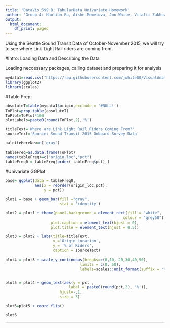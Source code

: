 ```yaml
---
title: 'DataVis 599 B: TabularData Univariate Homework'
author: 'Group 4: Haotian Bu, Aishe Memetova, Jon White, Vitalii Zakhozhyi'
output:
  html_document:
    df_print: paged
---
```



Using the Seattle Sound Transit Data of October-November 2015, we will try to see where Link Light Rail riders are coming from.


#Intro: Loading Data and Describing the Data

Loading neccessary packages, calling dataset and preparing it for analysis
```r
mydata1=read.csv("https://raw.githubusercontent.com/jwhite00/VisualAnalytics_2_tabularData/master/data/newLinkData.csv")
library(ggplot2)
library(scales)
```

#Table Prep:
```r
absoluteT=table(mydata1$origin,exclude = '#NULL!')
ToPlot=prop.table(absoluteT)
ToPlot=ToPlot*100
plotLabels=paste0(round(ToPlot,2),'%') 

titleText='Where are Link Light Rail Riders Coming From?'
sourceText='Source: Sound Transit 2015 Onboard Survey Data'

paletteHereNew=c('gray') 

tableFreq=as.data.frame(ToPlot)
names(tableFreq)=c("origin_loc","pct")
tableFreq0 = tableFreq[order(-tableFreq$pct),]
```


#Univariate GGPlot
```r
base= ggplot(data = tableFreq0, 
             aes(x = reorder(origin_loc,pct),
                 y = pct)) 

plot1 = base + geom_bar(fill ="gray",
                        stat = 'identity') 

plot2 = plot1 + theme(panel.background = element_rect(fill = "white",
                                                    colour = "grey50"),
                    plot.caption = element_text(hjust = 0), 
                    plot.title = element_text(hjust = 0.5))

plot3 = plot2 + labs(title=titleText, 
                     x ='Origin Location', 
                     y = '% of Riders',
                     caption = sourceText)

plot4 = plot3 + scale_y_continuous(breaks=c(0,10, 20,30,40,50),
                                 limits = c(0, 50), 
                                 labels=scales::unit_format(suffix = '%')) 


plot5 = plot4 + geom_text(aes(y = pct , 
                            label = paste0(round(pct,2), '%')),
                        hjust=-.1,
                        size = 3)

plot6=plot5 + coord_flip()

plot6
```



_____
